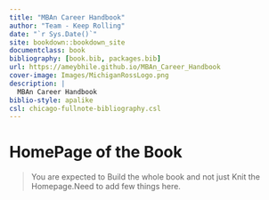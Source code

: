 ```yaml
--- 
title: "MBAn Career Handbook"
author: "Team - Keep Rolling"
date: "`r Sys.Date()`"
site: bookdown::bookdown_site
documentclass: book
bibliography: [book.bib, packages.bib]
url: https://ameybhile.github.io/MBAn_Career_Handbook
cover-image: Images/MichiganRossLogo.png
description: |
  MBAn Career Handbook 
biblio-style: apalike
csl: chicago-fullnote-bibliography.csl
---
```


# HomePage of the Book {-}

>You are expected to Build the whole book and not just Knit the Homepage.Need to add few things here.

